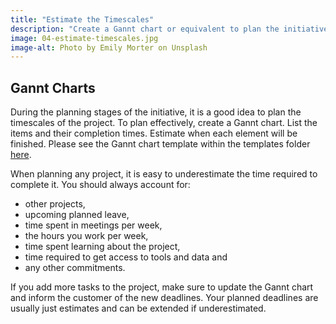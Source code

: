 ```yaml
---
title: "Estimate the Timescales"
description: "Create a Gannt chart or equivalent to plan the initiative's timescales."
image: 04-estimate-timescales.jpg
image-alt: Photo by Emily Morter on Unsplash
---
```


## Gannt Charts
During the planning stages of the initiative, it is a good idea to plan the timescales of the project. To plan effectively, create a Gannt chart. List the items and their completion times. Estimate when each element will be finished. Please see the Gannt chart template within the templates folder [here](https://nhsbsauk.sharepoint.com/sites/InsightTeam-DataAnalyticsLearningLabDALL/Shared%20Documents/Forms/AllItems.aspx?id=%2Fsites%2FInsightTeam%2DDataAnalyticsLearningLabDALL%2FShared%20Documents%2FData%20Analytics%20Learning%20Lab%20%28DALL%29%2FDALL%2FDALL%20Initiatives%20CRISP%2DDM%2FTemplate%20Documents&p=true&ga=1).

When planning any project, it is easy to underestimate the time required to complete it. You should always account for:

* other projects,
* upcoming planned leave,
* time spent in meetings per week,
* the hours you work per week,
* time spent learning about the project,
* time required to get access to tools and data and
* any other commitments.

If you add more tasks to the project, make sure to update the Gannt chart and inform the customer of the new deadlines. Your planned deadlines are usually just estimates and can be extended if underestimated.